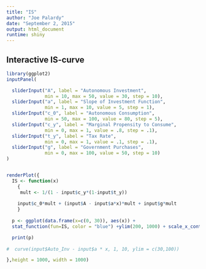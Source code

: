 ```yaml
---
title: "IS"
author: "Joe Palardy"
date: "September 2, 2015"
output: html_document
runtime: shiny
---
```


## Interactive IS-curve
```r
library(ggplot2)
inputPanel(

  sliderInput("A", label = "Autonomous Investment",
              min = 10, max = 50, value = 30, step = 10), 
  sliderInput("a", label = "Slope of Investment Function",
              min = 1, max = 10, value = 5, step = 1),
  sliderInput("c_0", label = "Autonomous Consumption",
              min = 50, max = 100, value = 80, step = 5),
  sliderInput("c_y", label = "Marginal Propensity to Consume",
              min = 0, max = 1, value = .8, step = .1),
  sliderInput("t_y", label = "Tax Rate",
              min = 0, max = 1, value = .1, step = .1),
  sliderInput("g", label = "Government Purchases",
              min = 0, max = 100, value = 50, step = 10)
)


renderPlot({
  IS <- function(x)
    {
     mult <- 1/(1 - input$c_y*(1-input$t_y)) 
    
    input$c_0*mult + (input$A - input$a*x)*mult + input$g*mult
    }
  
  p <- ggplot(data.frame(x=c(0, 30)), aes(x)) + 
  stat_function(fun=IS, color = "blue") +ylim(200, 1000) + scale_x_continuous(name="r") +coord_flip()

  print(p)
  
#  curve(input$Auto_Inv - input$a * x, 1, 10, ylim = c(30,100))

},height = 1000, width = 1000)
```

